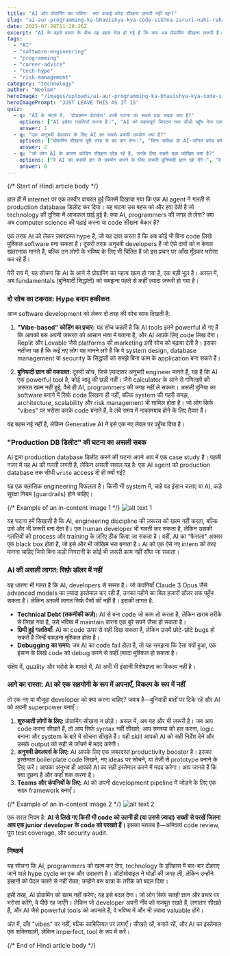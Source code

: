 ```yaml
---
title: "AI और प्रोग्रामिंग का भविष्य: क्या वाकई कोड सीखना ज़रूरी नहीं रहा?"
slug: "ai-aur-programming-ka-bhavishya-kya-code-sikhna-zaruri-nahi-raha"
date: 2025-07-28T11:28:26Z
excerpt: "AI के बढ़ते प्रचार के बीच यह बहस तेज़ हो गई है कि क्या अब प्रोग्रामिंग सीखना ज़रूरी है। यह लेख इस प्रचार के पीछे की हकीकत, जोखिमों और एक सफल डेवलपर के लिए सही मानसिकता का विश्लेषण करता है।"
tags:
  - "AI"
  - "software-engineering"
  - "programming"
  - "career-advice"
  - "tech-hype"
  - "risk-management"
category: "technology"
author: "Neelam"
heroImage: "/images/uploads/ai-aur-programming-ka-bhavishya-kya-code-sikhna-zaruri-nahi-raha/hero-image.jpg"
heroImagePrompt: "JUST LEAVE THIS AS IT IS"
quiz:
  - q: "AI के संदर्भ में, 'प्रोडक्शन डेटाबेस' वाली घटना का सबसे बड़ा सबक क्या है?"
    options: ["AI हमेशा गलतियाँ करता है।", "AI को महत्वपूर्ण सिस्टम तक सीधी पहुँच देना एक गंभीर इंजीनियरिंग विफलता है।", "मानव प्रोग्रामर की अब कोई आवश्यकता नहीं है।"]
    answer: 1
  - q: "एक अनुभवी डेवलपर के लिए AI का सबसे प्रभावी उपयोग क्या है?"
    options: ["प्रोग्रामिंग सीखना पूरी तरह से बंद कर देना।", "बिना समीक्षा के AI-जनित कोड को सीधे प्रोडक्शन में भेजना।", "Productivity बढ़ाने, प्रोटोटाइप बनाने और दोहराए जाने वाले कामों को automate करने के लिए।"]
    answer: 2
  - q: "जो लोग AI के कारण कोडिंग सीखना छोड़ रहे हैं, उनके लिए सबसे बड़ा जोखिम क्या है?"
    options: ["वे AI का प्रभावी ढंग से उपयोग करने के लिए ज़रूरी बुनियादी ज्ञान खो देंगे।", "वे तुरंत अमीर बन जाएंगे।", "उन्हें कोई जोखिम नहीं है क्योंकि AI सब कुछ कर देगा।"]
    answer: 0
---
```


{/*  Start of Hindi article body  */}

हाल ही में internet पर एक तस्वीर वायरल हुई जिसमें दिखाया गया कि एक AI agent ने गलती से production database डिलीट कर दिया। यह घटना उस बहस को और हवा देती है जो technology की दुनिया में आजकल छाई हुई है: क्या AI, programmers की जगह ले लेगा? क्या अब computer science की पढ़ाई करना या code सीखना बेकार है?

एक तरफ़ AI को लेकर ज़बरदस्त hype है, जो यह दावा करता है कि अब कोई भी बिना code लिखे मुश्किल software बना सकता है। दूसरी तरफ़ अनुभवी developers हैं जो ऐसे दावों को न केवल खतरनाक मानते हैं, बल्कि उन लोगों के भविष्य के लिए भी चिंतित हैं जो इस प्रचार पर आँख मूँदकर भरोसा कर रहे हैं।

मेरी राय में, यह सोचना कि AI के आने से प्रोग्रामिंग का महत्व खत्म हो गया है, एक बड़ी भूल है। असल में, अब fundamentals (बुनियादी सिद्धांतों) को समझना पहले से कहीं ज़्यादा ज़रूरी हो गया है।

### दो सोच का टकराव: Hype बनाम हकीकत

आज software development को लेकर दो तरह की सोच साफ दिखती है:

1.  **"Vibe-based" कोडिंग का प्रचार:** यह सोच कहती है कि AI tools इतने powerful हो गए हैं कि आपको बस अपनी ज़रूरत को आसान भाषा में बताना है, और AI आपके लिए code लिख देगा। Replit और Lovable जैसे platforms की marketing इसी सोच को बढ़ावा देती है। इसका नतीजा यह है कि कई नए लोग यह मानने लगे हैं कि वे system design, database management या security के सिद्धांतों को समझे बिना काम के application बना सकते हैं।

2.  **बुनियादी ज्ञान की वकालत:** दूसरी सोच, जिसे ज़्यादातर अनुभवी engineer मानते हैं, यह है कि AI एक powerful tool है, कोई जादू की छड़ी नहीं। जैसे calculator के आने से गणितज्ञों की ज़रूरत खत्म नहीं हुई, वैसे ही AI, programmers की जगह नहीं ले सकता। असली दुनिया का software बनाने में सिर्फ code लिखना ही नहीं, बल्कि system की गहरी समझ, architecture, scalability और risk management भी शामिल होता है। जो लोग सिर्फ "vibes" पर भरोसा करके code बनाते हैं, वे लंबे समय में नाकामयाब होने के लिए तैयार हैं।

यह बहस नई नहीं है, लेकिन Generative AI ने इसे एक नए लेवल पर पहुँचा दिया है।

### "Production DB डिलीट" की घटना का असली सबक

AI द्वारा production database डिलीट करने की घटना अपने आप में एक case study है। पहली नज़र में यह AI की गलती लगती है, लेकिन असली सवाल यह है: एक AI agent को production database तक सीधी `write` access दी ही क्यों गई?

यह एक क्लासिक engineering विफलता है। किसी भी system में, चाहे वह इंसान चलाए या AI, कड़े सुरक्षा नियम (guardrails) होने चाहिए।

{/*  Example of an in-content image 1  */}
![alt text 1](/images/uploads/ai-aur-programming-ka-bhavishya-kya-code-sikhna-zaruri-nahi-raha/ai-governance-guardrails.png)

यह घटना हमें सिखाती है कि AI, engineering discipline की ज़रूरत को खत्म नहीं करता, बल्कि उसे और भी ज़रूरी बना देता है। एक human developer भी गलती कर सकता है, लेकिन उसकी गलतियों को process और training के ज़रिए ठीक किया जा सकता है। वहीं, AI का "फैसला" अक्सर एक black box होता है, जो इसे और भी जोखिम भरा बनाता है। AI को एक ऐसे नए intern की तरह मानना चाहिए जिसे बिना कड़ी निगरानी के कोई भी ज़रूरी काम नहीं सौंपा जा सकता।

### AI की असली लागत: सिर्फ़ डॉलर में नहीं

यह धारणा भी गलत है कि AI, developers से सस्ता है। जो कंपनियाँ Claude 3 Opus जैसे advanced models का ज़्यादा इस्तेमाल कर रही हैं, उनका महीने का बिल हज़ारों डॉलर तक पहुँच सकता है। लेकिन असली लागत सिर्फ पैसों की नहीं है। इसकी लागत है:

*   **Technical Debt (तकनीकी कर्ज़):** AI से बना code जो काम तो करता है, लेकिन खराब तरीके से लिखा गया है, उसे भविष्य में maintain करना एक बुरे सपने जैसा हो सकता है।
*   **छिपी हुई गलतियाँ:** AI का code ऊपर से सही दिख सकता है, लेकिन उसमें छोटे-छोटे bugs हो सकते हैं जिन्हें पकड़ना मुश्किल होता है।
*   **Debugging का समय:** जब AI का code fail होता है, तो यह समझना कि ऐसा क्यों हुआ, एक इंसान के लिखे code को debug करने से कहीं ज़्यादा मुश्किल हो सकता है।

संक्षेप में, quality और भरोसे के मामले में, AI अभी भी इंसानी विशेषज्ञता का विकल्प नहीं है।

### आगे का रास्ता: AI को एक सहयोगी के रूप में अपनाएँ, विकल्प के रूप में नहीं

तो एक नए या मौजूदा developer को क्या करना चाहिए? जवाब है—बुनियादी बातों पर टिके रहें और AI को अपनी superpower बनाएँ।

1.  **शुरुआती लोगों के लिए:** प्रोग्रामिंग सीखना न छोड़ें। असल में, अब यह और भी ज़रूरी है। जब आप code करना सीखते हैं, तो आप सिर्फ syntax नहीं सीखते; आप समस्या को हल करना, logic बनाना और system के बारे में सोचना सीखते हैं। यही skill आपको AI को सही निर्देश देने और उसके output को सही से जाँचने में मदद करेगी।
2.  **अनुभवी डेवलपर्स के लिए:** AI आपके लिए एक ज़बरदस्त productivity booster है। इसका इस्तेमाल boilerplate code लिखने, नए ideas पर सोचने, या तेज़ी से prototype बनाने के लिए करें। आपका अनुभव ही आपको AI का सही इस्तेमाल करने में मदद करेगा। आप जानते हैं कि क्या पूछना है और कहाँ शक करना है।
3.  **Teams और कंपनियों के लिए:** AI को अपनी development pipeline में जोड़ने के लिए एक साफ़ framework बनाएँ।

{/*  Example of an in-content image 2  */}
![alt text 2](/images/uploads/ai-aur-programming-ka-bhavishya-kya-code-sikhna-zaruri-nahi-raha/ai-code-trust-checklist.png)

एक सरल नियम है: **AI से लिखे गए किसी भी code को उतनी ही (या उससे ज़्यादा) सख्ती से परखें जितना आप एक junior developer के code को परखते हैं।** इसका मतलब है—अनिवार्य code review, पूरा test coverage, और security audit.

### निष्कर्ष

यह सोचना कि AI, programmers को खत्म कर देगा, technology के इतिहास में बार-बार दोहराए जाने वाले hype cycle का एक और उदाहरण है। ऑटोमोबाइल ने घोड़ों की जगह ली, लेकिन उन्होंने इंसानों को पैदल चलने से नहीं रोका; उन्होंने बस यात्रा के तरीके को बदल दिया।

इसी तरह, AI प्रोग्रामिंग को खत्म नहीं करेगा; यह इसे बदल देगा। जो लोग सिर्फ सतही ज्ञान और प्रचार पर भरोसा करेंगे, वे पीछे रह जाएँगे। लेकिन जो developer अपनी नींव को मजबूत रखते हैं, लगातार सीखते हैं, और AI जैसे powerful tools को अपनाते हैं, वे भविष्य में और भी ज़्यादा valuable होंगे।

अंत में, दाँव "vibes" पर नहीं, बल्कि काबिलियत पर लगाएँ। सीखते रहें, बनाते रहें, और AI का इस्तेमाल एक शक्तिशाली, लेकिन imperfect, tool के रूप में करें।

{/*  End of Hindi article body  */}
